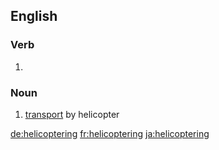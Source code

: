 ==English==

===Verb===
{{head|en}}

# {{present participle of|helicopter}}

===Noun===
{{en-noun|-}}

# [[transport]] by helicopter

[[de:helicoptering]]
[[fr:helicoptering]]
[[ja:helicoptering]]